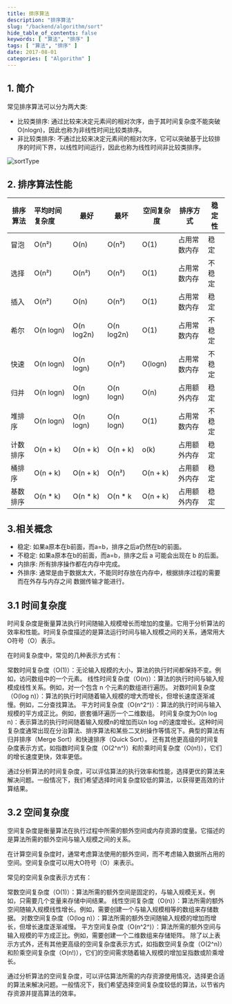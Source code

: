 ```yaml
---
title: 排序算法
description: "排序算法"
slug: "/backend/algorithm/sort"
hide_table_of_contents: false
keywords: [ "算法", "排序" ]
tags: [ "算法", "排序" ]
date: 2017-08-01
categories: [ "Algorithm" ]
---
```


## 1. 简介
常见排序算法可以分为两大类:

+ 比较类排序: 通过比较来决定元素间的相对次序，由于其时间复杂度不能突破O(nlogn)，因此也称为非线性时间比较类排序。
+ 非比较类排序: 不通过比较来决定元素间的相对次序，它可以突破基于比较排序的时间下界，以线性时间运行，因此也称为线性时间非比较类排序。

![sortType](img/sortType.png)

## 2. 排序算法性能

| 排序算法 | 平均时间复杂度   | 最好         | 最坏         | 空间复杂度    | 排序方式   | 稳定性 |
|------|:----------|------------|------------|----------|--------|-----|
| 冒泡   | O(n²)     | O(n)       | O(n²)      | O(1)     | 占用常数内存 | 稳定  |
| 选择   | O(n²)     | O(n²)      | O(n²)      | O(1)     | 占用常数内存 | 不稳定 |
| 插入   | O(n²)     | O(n)       | O(n²)      | O(1)     | 占用常数内存 | 稳定  |
| 希尔   | O(n logn) | O(n log2n) | O(n log2n) | O(1)     | 占用常数内存 | 不稳定 |
| 快速   | O(n logn) | O(n logn)  | O(n²)      | O(logn)  | 占用常数内存 | 不稳定 |
| 归并   | O(n logn) | O(n logn)  | O(n logn)  | O(n)     | 占用额外内存 | 稳定  |
| 堆排序  | O(n logn) | O(n logn)  | O(n logn)  | O(1)     | 占用常数内存 | 不稳定 |
| 计数排序 | O(n + k)  | O(n + k)   | O(n + k)   | o(k)     | 占用额外内存 | 稳定  |
| 桶排序  | O(n + k)  | O(n + k)   | O(n²)      | O(n + k) | 占用额外内存 | 稳定  |
| 基数排序 | O(n * k)  | O(n * k)   | O(n * k    | O(n + k) | 占用额外内存 | 稳定  |

## 3.相关概念

+ 稳定: 如果a原本在b前面，而a=b，排序之后a仍然在b的前面。
+ 不稳定: 如果a原本在b的前面，而a=b，排序之后 a 可能会出现在 b 的后面。
+ 内排序: 所有排序操作都在内存中完成。
+ 外排序: 通常是由于数据太大，不能同时存放在内存中，根据排序过程的需要而在外存与内存之间 数据传输才能进行。

## 3.1 时间复杂度
时间复杂度是衡量算法执行时间随输入规模增长而增加的度量。它用于分析算法的效率和性能。时间复杂度描述的是算法运行时间与输入规模之间的关系，通常用大O符号（O）表示。

在时间复杂度中，常见的几种表示方式有：

常数时间复杂度（O(1)）：无论输入规模的大小，算法的执行时间都保持不变。例如，访问数组中的一个元素。
线性时间复杂度（O(n)）：算法的执行时间与输入规模成线性关系。例如，对一个包含 n 个元素的数组进行遍历。
对数时间复杂度（O(log n)）：算法的执行时间随着输入规模的增大而增长，但增长速度逐渐减慢。例如，二分查找算法。
平方时间复杂度（O(n^2^)）：算法的执行时间与输入规模的平方成正比。例如，嵌套循环遍历一个二维数组。
时间复杂度为O(n log n)：表示算法的执行时间随着输入规模n的增加而以n log n的速度增长。这种时间复杂度通常出现在分治算法、排序算法和某些二叉树操作等情况下。典型的算法有归并排序（Merge Sort）和快速排序（Quick Sort）。
还有其他更高级的时间复杂度表示方式，如指数时间复杂度（O(2^n^)）和阶乘时间复杂度（O(n!)），它们的增长速度更快，效率更低。

通过分析算法的时间复杂度，可以评估算法的执行效率和性能，选择更优的算法来解决问题。一般情况下，我们希望选择时间复杂度较低的算法，以获得更高效的计算结果。

## 3.2 空间复杂度
空间复杂度是衡量算法在执行过程中所需的额外空间或内存资源的度量。它描述的是算法所需的额外空间与输入规模之间的关系。

在计算空间复杂度时，通常考虑算法使用的额外空间，而不考虑输入数据所占用的空间。空间复杂度可以用大O符号（O）来表示。

常见的空间复杂度表示方式有：

常数空间复杂度（O(1)）：算法所需的额外空间是固定的，与输入规模无关。例如，只需要几个变量来存储中间结果。
线性空间复杂度（O(n)）：算法所需的额外空间随输入规模线性增长。例如，需要创建一个与输入规模相等的数组来存储数据。
对数空间复杂度（O(log n)）：算法所需的额外空间随输入规模的增加而增长，但增长速度逐渐减慢。
平方空间复杂度（O(n^2^)）：算法所需的额外空间与输入规模的平方成正比。例如，需要创建一个二维数组来存储矩阵。
除了以上表示方式外，还有其他更高级的空间复杂度表示方式，如指数空间复杂度（O(2^n)）和阶乘空间复杂度（O(n!)），它们的空间需求随着输入规模的增加呈指数或阶乘增长。

通过分析算法的空间复杂度，可以评估算法所需的内存资源使用情况，选择更合适的算法来解决问题。一般情况下，我们希望选择空间复杂度较低的算法，以节省内存资源并提高算法的效率。